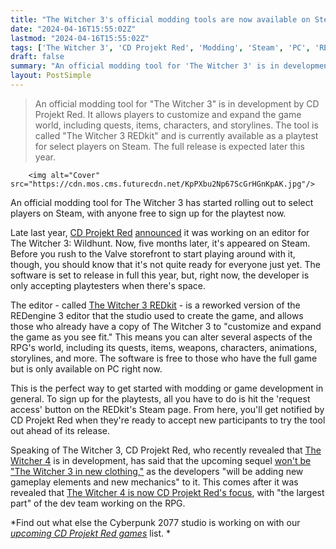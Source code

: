 ```yaml
---
title: "The Witcher 3's official modding tools are now available on Steam - but only for a select few"
date: "2024-04-16T15:55:02Z"
lastmod: "2024-04-16T15:55:02Z"
tags: ['The Witcher 3', 'CD Projekt Red', 'Modding', 'Steam', 'PC', 'REDkit', 'REDengine 3', 'RPG', 'Game Development']
draft: false
summary: "An official modding tool for 'The Witcher 3' is in development by CD Projekt Red. It allows players to customize and expand the game world, including quests, items, characters, and storylines. The tool is called 'The Witcher 3 REDkit' and is currently available as a playtest for select players on Steam. The full release is expected later this year."
layout: PostSimple
---
```

> An official modding tool for "The Witcher 3" is in development by CD Projekt Red. It allows players to customize and expand the game world, including quests, items, characters, and storylines. The tool is called "The Witcher 3 REDkit" and is currently available as a playtest for select players on Steam. The full release is expected later this year.


        <img alt="Cover" src="https://cdn.mos.cms.futurecdn.net/KpPXbu2Np67ScGrHGnKpAK.jpg"/>
        
An official modding tool for The Witcher 3 has started rolling out to select players on Steam, with anyone free to sign up for the playtest now. 

Late last year, [CD Projekt Red](https://www.gamesradar.com/uk/tag/cd-projekt-red/) [<u>announced</u>](https://forums.cdprojektred.com/index.php?threads/were-working-on-an-editor-for-the-witcher-3-wild-hunt.11124736/) it was working on an editor for The Witcher 3: Wildhunt. Now, five months later, it's appeared on Steam. Before you rush to the Valve storefront to start playing around with it, though, you should know that it's not quite ready for everyone just yet. The software is set to release in full this year, but, right now, the developer is only accepting playtesters when there's space.

The editor - called [<u>The Witcher 3 REDkit</u>](https://store.steampowered.com/app/2684660/The_Witcher_3_REDkit/) - is a reworked version of the REDengine 3 editor that the studio used to create the game, and allows those who already have a copy of The Witcher 3 to "customize and expand the game as you see fit." This means you can alter several aspects of the RPG's world, including its quests, items, weapons, characters, animations, storylines, and more. The software is free to those who have the full game but is only available on PC right now. 

This is the perfect way to get started with modding or game development in general. To sign up for the playtests, all you have to do is hit the 'request access' button on the REDkit's Steam page. From here, you'll get notified by CD Projekt Red when they're ready to accept new participants to try the tool out ahead of its release. 

Speaking of The Witcher 3, CD Projekt Red, who recently revealed that [<u>The Witcher 4</u>](https://www.gamesradar.com/the-witcher-4-release-date/) is in development, has said that the upcoming sequel [<u>won't be "The Witcher 3 in new clothing,"</u>](https://www.gamesradar.com/the-witcher-4-wont-be-the-witcher-3-in-new-clothing-cdpr-says-we-will-be-adding-new-gameplay-elements-and-new-mechanics-to-the-rpg/) as the developers "will be adding new gameplay elements and new mechanics" to it. This comes after it was revealed that [<u>The Witcher 4 is now CD Projekt Red's focus</u>](https://www.gamesradar.com/the-witcher-4-is-now-cd-projekt-reds-focus-with-the-largest-part-of-the-dev-team-working-on-the-rpg/), with "the largest part" of the dev team working on the RPG.

*Find out what else the Cyberpunk 2077 studio is working on with our *[<u><em>upcoming CD Projekt Red games</em></u>](https://www.gamesradar.com/upcoming-cd-projekt-red-games/)* list. * 
        